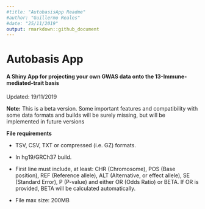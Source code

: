 ```yaml
---
#title: "AutobasisApp Readme"
#author: "Guillermo Reales"
#date: "25/11/2019"
output: rmarkdown::github_document
---
```


# Autobasis App
#### A Shiny App for projecting your own GWAS data onto the 13-Immune-mediated-trait basis  

Updated: 19/11/2019

**Note:** This is a beta version. Some important features and compatibility with some data formats and builds will be surely missing, but will be implemented in future versions

**File requirements**

* TSV, CSV, TXT or compressed (i.e. GZ) formats.

* In hg19/GRCh37 build.

* First line must include, at least: CHR (Chromosome), POS (Base position), REF (Reference allele), ALT (Alternative, or effect allele), SE (Standard Error), P (P-value) and either OR (Odds Ratio) or BETA. If OR is provided, BETA will be calculated automatically.

* File max size: 200MB
